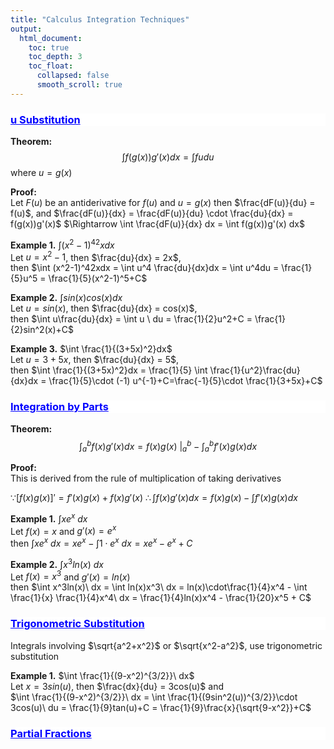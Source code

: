 ```yaml
---
title: "Calculus Integration Techniques"
output:
  html_document:
    toc: true
    toc_depth: 3
    toc_float:
      collapsed: false
      smooth_scroll: true
---
```


<div style="background-color:white;color:blue;matrixOperation:20px;">
<ins>
### u Substitution
</ins>
</div>

**Theorem:**  
$$\int f(g(x))g'(x)dx = \int fudu$$
where $u = g(x)$

**Proof:**  
Let $F(u)$ be an antiderivative for $f(u)$ and $u = g(x)$
then $\frac{dF(u)}{du} = f(u)$, and $\frac{dF(u)}{dx} = \frac{dF(u)}{du} \cdot \frac{du}{dx} = f(g(x))g'(x)$
$\Rightarrow \int \frac{dF(u)}{dx} dx = \int f(g(x))g'(x) dx$

**Example 1.** $\int (x^2-1)^42xdx$  
Let $u = x^2-1$, then $\frac{du}{dx} = 2x$,  
then $\int (x^2-1)^42xdx = \int u^4 \frac{du}{dx}dx = \int u^4du = \frac{1}{5}u^5 = \frac{1}{5}(x^2-1)^5+C$  

**Example 2.** $\int sin(x)cos(x)dx$  
Let $u = sin(x)$, then $\frac{du}{dx} = cos(x)$,  
then $\int u\frac{du}{dx} = \int u \ du = \frac{1}{2}u^2+C = \frac{1}{2}sin^2(x)+C$

**Example 3.** $\int \frac{1}{(3+5x)^2}dx$  
Let $u = 3+5x$, then $\frac{du}{dx} = 5$,  
then $\int \frac{1}{(3+5x)^2}dx = \frac{1}{5} \int \frac{1}{u^2}\frac{du}{dx}dx = \frac{1}{5}\cdot (-1) u^{-1}+C=\frac{-1}{5}\cdot \frac{1}{3+5x}+C$




<div style="background-color:white;color:blue;matrixOperation:20px;">
<ins>
### Integration by Parts
</ins>
</div>

**Theorem:**  
$$\int_a^b f(x)g'(x)dx = f(x)g(x)\ |_a^b-\int_a^b f'(x)g(x)dx$$

**Proof:**  
This is derived from the rule of multiplication of taking derivatives

$\because[f(x)g(x)]' = f'(x)g(x)+f(x)g'(x)$
$\therefore \int f(x)g'(x)dx = f(x)g(x)-\int f'(x)g(x)dx$

**Example 1.** $\int xe^x\ dx$  
Let $f(x) = x$ and $g'(x) = e^x$  
then $\int xe^x\ dx = xe^x - \int 1 \cdot e^x\ dx = xe^x - e^x +C$

**Example 2.** $\int x^3ln(x)\ dx$  
Let $f(x) = x^3$ and $g'(x) = ln(x)$  
then $\int x^3ln(x)\ dx = \int ln(x)x^3\ dx = ln(x)\cdot\frac{1}{4}x^4 - \int \frac{1}{x} \frac{1}{4}x^4\ dx = \frac{1}{4}ln(x)x^4 - \frac{1}{20}x^5 + C$




<div style="background-color:white;color:blue;matrixOperation:20px;">
<ins>
### Trigonometric Substitution
</ins>
</div>

Integrals involving $\sqrt{a^2+x^2}$ or $\sqrt{x^2-a^2}$, use trigonometric substitution

**Example 1.** $\int \frac{1}{(9-x^2)^{3/2}}\ dx$  
Let $x = 3sin(u)$, then $\frac{dx}{du} = 3cos(u)$ and  
$\int \frac{1}{(9-x^2)^{3/2}}\ dx = \int \frac{1}{(9sin^2(u))^{3/2}}\cdot 3cos(u)\ du = \frac{1}{9}tan(u)+C = \frac{1}{9}\frac{x}{\sqrt{9-x^2}}+C$



<div style="background-color:white;color:blue;matrixOperation:20px;">
<ins>
### Partial Fractions
</ins>
</div>


